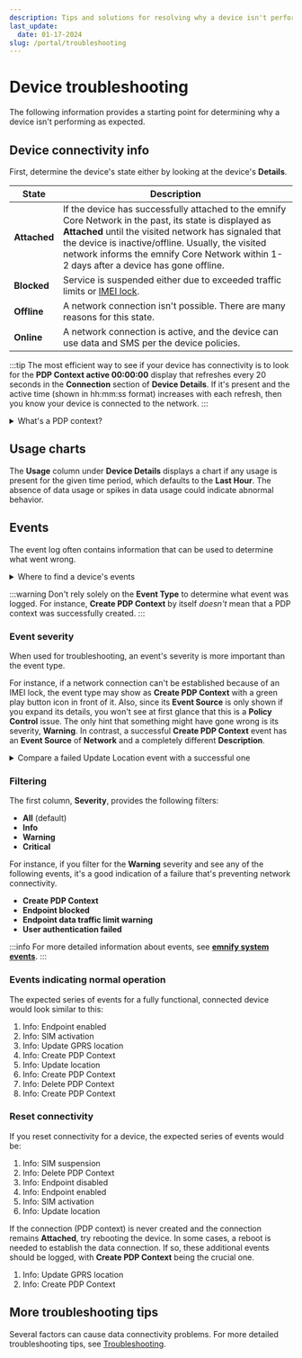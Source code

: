 ```yaml
---
description: Tips and solutions for resolving why a device isn't performing as expected
last_update:
  date: 01-17-2024
slug: /portal/troubleshooting
---
```


# Device troubleshooting

The following information provides a starting point for determining why a device isn't performing as expected.

## Device connectivity info

First, determine the device's state either by looking at the device's **Details**.

| State        | Description |
| ------------ | ----------- |
| **Attached** | If the device has successfully attached to the emnify Core Network in the past, its state is displayed as **Attached** until the visited network has signaled that the device is inactive/offline. Usually, the visited network informs the emnify Core Network within 1-2 days after a device has gone offline. |
| **Blocked**  | Service is suspended either due to exceeded traffic limits or [IMEI lock](/glossary#imei-lock). |
| **Offline**  | A network connection isn't possible. There are many reasons for this state. |
| **Online**   | A network connection is active, and the device can use data and SMS per the device policies. |

:::tip
The most efficient way to see if your device has connectivity is to look for the **PDP Context active 00:00:00** display that refreshes every 20 seconds in the **Connection** section of **Device Details**.
If it's present and the active time (shown in hh:mm:ss format) increases with each refresh, then you know your device is connected to the network.
:::

<details className="custom-details-troubleshooting">
  <summary>What's a PDP context?</summary>
  <p>A Packet Data Protocol (PDP) context is a data structure that enables a device to transmit and receive data using Internet Protocol (IP). This data structure includes a device's IP address, IMSI, and additional parameters to properly route data to and from the network.</p>
  <p>If a device's most recent PDP context event is <b>Create PDP Context</b>, the device should be <b>online</b> with an active network connection.</p>
  <p>The device is offline if a device's most recent PDP context event is <b>Delete PDP Context</b>.</p>
</details>

## Usage charts

The **Usage** column under **Device Details** displays a chart if any usage is present for the given time period, which defaults to the **Last Hour**.
The absence of data usage or spikes in data usage could indicate abnormal behavior.

## Events

The event log often contains information that can be used to determine what went wrong.

<details className="custom-details-troubleshooting">
  <summary>Where to find a device's events</summary>
  <img
    src={require('./assets/portal-device-details-events.png').default}
    style={{ width: 655 }}
    alt=""
  />
  <p><b>Note</b>: events are always shown in reverse chronological order, with the newest ones at the top.</p>
</details>

:::warning
Don't rely solely on the **Event Type** to determine what event was logged.
For instance, **Create PDP Context** by itself _doesn't_ mean that a PDP context was successfully created.
:::

### Event severity

When used for troubleshooting, an event's severity is more important than the event type.

For instance, if a network connection can't be established because of an IMEI lock, the event type may show as **Create PDP Context** with a green play button icon in front of it.
Also, since its **Event Source** is only shown if you expand its details, you won't see at first glance that this is a **Policy Control** issue.
The only hint that something might have gone wrong is its severity, **Warning**.
In contrast, a successful **Create PDP Context** event has an **Event Source** of **Network** and a completely different **Description**.

<details className="custom-details-example">
  <summary>Compare a failed Update Location event with a successful one</summary>
  <img
    src={require('./assets/portal-events-update-location-failure-and-success.png').default}
    alt=""
  />
</details>

### Filtering

The first column, **Severity**, provides the following filters:

- **All** (default)
- **Info**
- **Warning**
- **Critical**

For instance, if you filter for the **Warning** severity and see any of the following events, it's a good indication of a failure that's preventing network connectivity.

- **Create PDP Context**
- **Endpoint blocked**
- **Endpoint data traffic limit warning**
- **User authentication failed**

:::info
For more detailed information about events, see [**emnify system events**](/system-events).
:::

### Events indicating normal operation

The expected series of events for a fully functional, connected device would look similar to this:

1. Info: Endpoint enabled
1. Info: SIM activation
1. Info: Update GPRS location
1. Info: Create PDP Context
1. Info: Update location
1. Info: Create PDP Context
1. Info: Delete PDP Context
1. Info: Create PDP Context

### Reset connectivity

If you reset connectivity for a device, the expected series of events would be:

1. Info: SIM suspension
1. Info: Delete PDP Context
1. Info: Endpoint disabled
1. Info: Endpoint enabled
1. Info: SIM activation
1. Info: Update location

If the connection (PDP context) is never created and the connection remains **Attached**, try rebooting the device.
In some cases, a reboot is needed to establish the data connection.
If so, these additional events should be logged, with **Create PDP Context** being the crucial one.

1. Info: Update GPRS location
1. Info: Create PDP Context

## More troubleshooting tips

Several factors can cause data connectivity problems.
For more detailed troubleshooting tips, see [Troubleshooting](/quickstart/troubleshooting).
